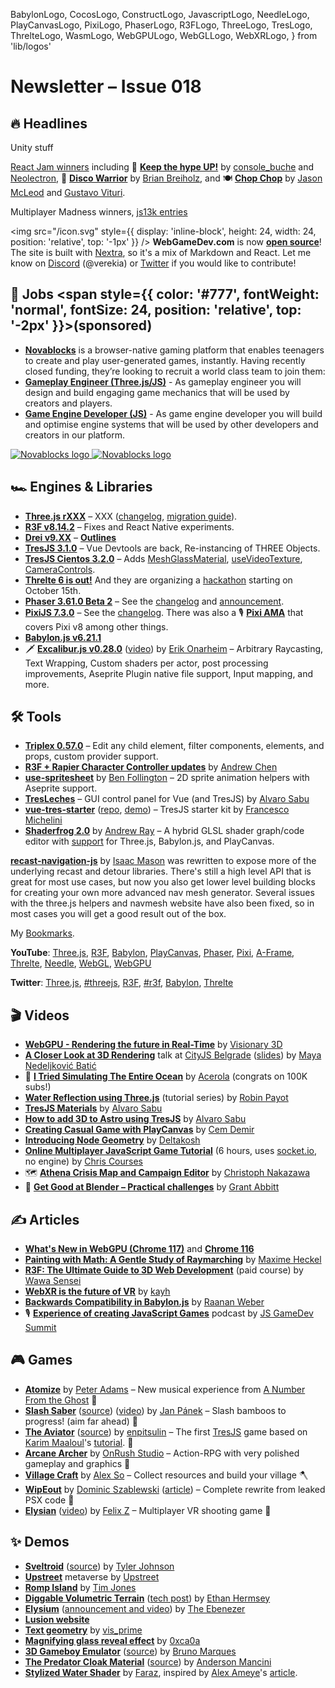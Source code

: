  BabylonLogo,
  CocosLogo,
  ConstructLogo,
  JavascriptLogo,
  NeedleLogo,
  PlayCanvasLogo,
  PixiLogo,
  PhaserLogo,
  R3FLogo,
  ThreeLogo,
  TresLogo,
  ThrelteLogo,
  WasmLogo,
  WebGPULogo,
  WebGLLogo,
  WebXRLogo,
} from 'lib/logos'

# Newsletter – Issue 018

<SubTitleDate value="2023-09-20" />

<NoBulletListStyles />
<NewsletterStyles />

## 🔥 Headlines

Unity stuff

[React Jam winners](https://reactjam.com/summer-2023-winners) including 🎉 [**Keep the hype UP!**](https://webgamer.io/en/g/keep-the-hype-up) by [console_buche](https://twitter.com/Console_buche) and [Neolectron](https://twitter.com/neolectron), 🪩 [**Disco Warrior**](https://disco-warrior.summer-2023.reactjam.com/) by [Brian Breiholz](https://twitter.com/BrianBreiholz), and 🍽 [**Chop Chop**](https://app.rune.ai/dev-CAiKKUpg) by [Jason McLeod](https://twitter.com/jasonmcleod) and [Gustavo Vituri](https://twitter.com/GustavoVituri).

Multiplayer Madness winners, [js13k entries](https://js13kgames.com/entries/2023)

<img
  src="/icon.svg"
  style={{ display: 'inline-block', height: 24, width: 24, position: 'relative', top: '-1px' }}
/> **WebGameDev.com** is now [**open source**](https://github.com/verekia/webgamedev)! The site is built
with [Nextra](https://nextra.site/), so it's a mix of Markdown and React. Let me know on [Discord](https://webgamedev.com/discord)
(@verekia) or [Twitter](https://twitter.com/verekia) if you would like to contribute!

## 💼 Jobs <span style={{ color: '#777', fontWeight: 'normal', fontSize: 24, position: 'relative', top: '-2px' }}>(sponsored)</span>

- [**Novablocks**](https://www.novablocks.xyz/) is a browser-native gaming platform that enables teenagers to create and play user-generated games, instantly. Having recently closed funding, they’re looking to recruit a world class team to join them:
- [**Gameplay Engineer (Three.js/JS)**](<(https://novablocks.hirehive.com/job/126367/gameplay-engineer-js-3js-remote-salt-lake-city-lisbon-dublin?source=webgamedev)>) - As gameplay engineer you will design and build engaging game mechanics that will be used by creators and players.
- [**Game Engine Developer (JS)**](https://novablocks.hirehive.com/job/126366/game-engine-developer-js-engine-remote-salt-lake-city-lisbon-dublin?source=webgamedev) - As game engine developer you will build and optimise engine systems that will be used by other developers and creators in our platform.

<style>{`
    .novablocks-white, .novablocks-black {
      margin-top: 6px;
      width: 270px;
    }
    .novablocks-white {
      display: none;
    }
    .novablocks-black {
      display: inline-block;
    }
    .dark .novablocks-white {
      display: inline-block;
    }
    .dark .novablocks-black {
      display: none;
    }
`}</style>

<div style={{ textAlign: 'center' }}>
  <a href="https://www.novablocks.xyz/" target="_blank" rel="noopener">
    <img
      alt="Novablocks logo"
      className="novablocks-black"
      src="/partnerships/novablocks-black.png"
    />
    <img
      alt="Novablocks logo"
      className="novablocks-white"
      src="/partnerships/novablocks-white.png"
    />
  </a>
</div>

## 🏎 Engines & Libraries

- <ThreeLogo /> [**Three.js rXXX**](https://github.com/mrdoob/three.js/releases) – XXX
  ([changelog](https://github.com/mrdoob/three.js/releases/tag/rXXX), [migration
  guide](https://github.com/mrdoob/three.js/wiki/Migration-Guide)).
- <R3FLogo /> [**R3F v8.14.2**](https://github.com/pmndrs/react-three-fiber/releases) – Fixes and
  React Native experiments.
- <R3FLogo /> [**Drei v9.XX**](https://github.com/pmndrs/drei/releases) –
  [**Outlines**](https://twitter.com/0xca0a/status/1698429063776325745)
- <TresLogo /> [**TresJS 3.1.0**](https://tresjs.org/blog/announcing-v-3-1-0.html) – Vue Devtools
  are back, Re-instancing of THREE Objects.
- <TresLogo /> [**TresJS Cientos 3.2.0**](https://tresjs.org/blog/announcing-cientos-3-2-0.html) –
  Adds [MeshGlassMaterial](https://cientos.tresjs.org/guide/materials/glass-material.html),
  [useVideoTexture](https://cientos.tresjs.org/guide/loaders/use-video-texture.html),
  [CameraControls](https://cientos.tresjs.org/guide/controls/camera-controls.html).
- <ThrelteLogo /> [**Threlte 6 is out!**](https://twitter.com/threlte/status/1686403705531179008)
  And they are organizing a [hackathon](https://threlte.xyz/hackathon) starting on October 15th.
- <PhaserLogo /> [**Phaser 3.61.0 Beta 2**](https://github.com/photonstorm/phaser/releases) – See
  the [changelog](https://github.com/photonstorm/phaser/releases) and
  [announcement](https://www.patreon.com/posts/phaser-3-61-beta-88921446).
- <PixiLogo /> [**PixiJS 7.3.0**](https://github.com/pixijs/pixijs/releases) – See the
  [changelog](https://github.com/pixijs/pixijs/releases). There was also a 🎙 [**Pixi
  AMA**](https://audiomack.com/pixijs/song/discord-ama-2023-september-18) that covers Pixi v8 among
  other things.
- <BabylonLogo /> [**Babylon.js v6.21.1**](https://github.com/BabylonJS/Babylon.js/releases)
- 🗡 [**Excalibur.js v0.28.0**](https://twitter.com/excaliburjs/status/1689821246500831232) ([video](https://www.youtube.com/watch?v=t-aLiF74BoE)) by [Erik Onarheim](https://twitter.com/erikonarheim) – Arbitrary Raycasting, Text Wrapping, Custom shaders per actor, post processing improvements, Aseprite Plugin native file support, Input mapping, and more.

## 🛠 Tools

- <R3FLogo /> [**Triplex 0.57.0**](https://triplex.dev/releases/v0.57.0) – Edit any child element,
  filter components, elements, and props, custom provider support.
- <R3FLogo /> [**R3F + Rapier Character Controller
  updates**](https://twitter.com/AndrewChenE/status/1702085087599460445) by [Andrew
  Chen](https://twitter.com/AndrewChenE)
- <R3FLogo /> [**use-spritesheet**](https://github.com/bfollington/use-spritesheet) by [Ben
  Follington](https://twitter.com/vivavolt) – 2D sprite animation helpers with Aseprite support.
- <TresLogo /> [**TresLeches**](https://tresleches.tresjs.org/) – GUI control panel for Vue (and
  TresJS) by [Alvaro Sabu](https://twitter.com/alvarosabu)
- <TresLogo /> [**vue-tres-starter**](https://twitter.com/fra_michelini/status/1700465842205470915)
  ([repo](https://github.com/kekkorider/vue-tres-starter),
  [demo](https://vue-tres-starter.vercel.app/)) – TresJS starter kit by [Francesco
  Michelini](https://twitter.com/fra_michelini)
- <WebGLLogo /> [**Shaderfrog 2.0**](https://shaderfrog.com/2/) by [Andrew
  Ray](https://twitter.com/andrewray) – A hybrid GLSL shader graph/code editor with
  [support](https://twitter.com/andrewray/status/1697059247283142764) for Three.js, Babylon.js, and
  PlayCanvas.

[**recast-navigation-js**](https://github.com/isaac-mason/recast-navigation-js) by [Isaac Mason](https://twitter.com/isaac_mason_) was rewritten to expose more of the underlying recast and detour libraries.
There's still a high level API that is great for most use cases, but now you also get lower level building blocks for creating your own more advanced nav mesh generator. Several issues with the three.js helpers and navmesh website have also been fixed, so in most cases you will get a good result out of the box.

My [Bookmarks](https://twitter.com/i/bookmarks).

**YouTube**:
[Three.js](https://www.youtube.com/results?search_query=three+js),
[R3F](https://www.youtube.com/results?search_query=react+three+fiber),
[Babylon](https://www.youtube.com/results?search_query=babylon+js),
[PlayCanvas](https://www.youtube.com/results?search_query=playcanvas),
[Phaser](https://www.youtube.com/results?search_query=phaser+js),
[Pixi](https://www.youtube.com/results?search_query=pixi+js),
[A-Frame](https://www.youtube.com/results?search_query=a-frame),
[Threlte](https://www.youtube.com/results?search_query=threlte),
[Needle](https://www.youtube.com/results?search_query=needle+tools),
[WebGL](https://www.youtube.com/results?search_query=webgl),
[WebGPU](https://www.youtube.com/results?search_query=webgpu)

**Twitter**:
[Three.js](https://twitter.com/threejs),
[#threejs](https://twitter.com/hashtag/threejs),
[R3F](https://twitter.com/0xca0a),
[#r3f](https://twitter.com/hashtag/r3f),
[Babylon](https://twitter.com/babylonjs),
[Threlte](https://twitter.com/threlte)

## 🎬 Videos

- <WebGPULogo /> [**WebGPU - Rendering the future in
  Real-Time**](https://www.youtube.com/watch?v=YinfynTz77s) by [Visionary
  3D](https://twitter.com/3d_visionary)
- <WebGLLogo /> [**A Closer Look at 3D
  Rendering**](https://www.youtube.com/live/mq6_VeK3klk?si=-XPhDBIKxy_rReQE&t=29717) talk at [CityJS
  Belgrade](https://twitter.com/cityjsconf) ([slides](https://www.maya-ndljk.com/slides/rendering))
  by [Maya Nedeljković Batić](https://twitter.com/maya_ndljk)
- 📐 [**I Tried Simulating The Entire Ocean**](https://www.youtube.com/watch?v=yPfagLeUa7k) by [Acerola](https://twitter.com/Acerola_t) (congrats on 100K subs!)
- <ThreeLogo /> [**Water Reflection using
  Three.js**](https://www.youtube.com/watch?v=PAy5aQK2pSg&list=PLXNP5G1H5Q-38NZzCoJzmfV3nQNtUu-zO)
  (tutorial series) by [Robin Payot](https://twitter.com/RobinPayot)
- <TresLogo /> [**TresJS Materials**](https://www.youtube.com/watch?v=25xcycMVMBc) by [Alvaro
  Sabu](https://twitter.com/alvarosabu)
- <TresLogo /> [**How to add 3D to Astro using
  TresJS**](https://www.youtube.com/watch?v=0Lg9uAuhpG8) by [Alvaro
  Sabu](https://twitter.com/alvarosabu)
- <PlayCanvasLogo /> [**Creating Casual Game with
  PlayCanvas**](https://www.youtube.com/watch?v=fBpwnT201yc) by [Cem
  Demir](https://twitter.com/cemdemir)
- <BabylonLogo /> [**Introducing Node Geometry**](https://www.youtube.com/watch?v=C3V-Xbj9cCE) by
  [Deltakosh](https://twitter.com/deltakosh)
- <JavascriptLogo /> [**Online Multiplayer JavaScript Game
  Tutorial**](https://www.youtube.com/watch?v=HXquxWtE5vA) (6 hours, uses
  [socket.io](https://socket.io/), no engine) by [Chris
  Courses](https://twitter.com/christopher4lis)
- 🗺 [**Athena Crisis Map and Campaign Editor**](https://www.youtube.com/watch?v=BLEheiLmI9Q) by [Christoph Nakazawa](https://twitter.com/cpojer)
- 🎁 [**Get Good at Blender – Practical challenges**](https://www.youtube.com/watch?v=V-NF_m1RMaw) by [Grant Abbitt](https://twitter.com/grantabbitt)

## ✍️ Articles

- <WebGPULogo /> [**What's New in WebGPU (Chrome
  117)**](https://developer.chrome.com/blog/new-in-webgpu-117/) and [**Chrome
  116**](https://developer.chrome.com/blog/new-in-webgpu-116/)
- <R3FLogo /> [**Painting with Math: A Gentle Study of
  Raymarching**](https://blog.maximeheckel.com/posts/painting-with-math-a-gentle-study-of-raymarching/)
  by [Maxime Heckel](https://twitter.com/MaximeHeckel)
- <R3FLogo /> [**R3F: The Ultimate Guide to 3D Web
  Development**](https://lessons.wawasensei.dev/courses/react-three-fiber) (paid course) by [Wawa
  Sensei](https://twitter.com/wawasensei)
- <WebXRLogo /> [**WebXR is the future of
  VR**](https://mirror.xyz/kayh-online.eth/LuD-tgYNkF7hxGF9b07AzTnIfW7QzWQ0_2fe2-hOIKU) by
  [kayh](https://twitter.com/kayh_online)
- <BabylonLogo /> [**Backwards Compatibility in
  Babylon.js**](https://babylonjs.medium.com/there-and-back-again-a-tale-of-backwards-compatibility-in-babylon-js-47ffc4f7ed6f)
  by [Raanan Weber](https://twitter.com/RaananW)
- 🎙 [**Experience of creating JavaScript Games**](https://twitter.com/jsgamedevsummit/status/1702321365418979391) podcast by [JS GameDev Summit](https://twitter.com/jsgamedevsummit)

## 🎮 Games

- <ThreeLogo /> [**Atomize**](https://www.anumberfromtheghost.com/atomize) by [Peter
  Adams](https://twitter.com/jittercub) – New musical experience from [A Number From the
  Ghost](https://www.anumberfromtheghost.com/) 🎵
- <ThreeLogo /> [**Slash Saber**](https://slashsaber.com/)
  ([source](https://github.com/honzaap/SlashSaber))
  ([video](https://www.reddit.com/r/threejs/comments/16gj8xq/slash_saber_endless_game_made_with_threejs_and_vue/))
  by [Jan Pánek](https://github.com/honzaap) – Slash bamboos to progress! (aim far ahead) 🥷
- <TresLogo /> [**The Aviator**](https://tres-the-aviator.enpitsulin.xyz/)
  ([source](https://github.com/enpitsuLin/tres-the-aviator)) by
  [enpitsulin](https://twitter.com/enpitsulin) – The first [TresJS](https://tresjs.org/) game based
  on [Karim Maaloul](https://twitter.com/yakudoo)'s
  [tutorial](https://tympanus.net/codrops/2016/04/26/the-aviator-animating-basic-3d-scene-threejs/).
  🛫
- <PlayCanvasLogo /> [**Arcane Archer**](https://poki.com/en/g/arcane-archer) by [OnRush
  Studio](https://twitter.com/onrushstudio) – Action-RPG with very polished gameplay and graphics 🏹
- <BabylonLogo /> [**Village Craft**](https://poki.com/en/g/village-craft) by [Alex
  So](https://twitter.com/afrokick) – Collect resources and build your village 🪓
- <WasmLogo /> [**WipEout**](https://phoboslab.org/wipegame/) by [Dominic
  Szablewski](https://twitter.com/phoboslab)
  ([article](https://phoboslab.org/log/2023/08/rewriting-wipeout)) – Complete rewrite from leaked
  PSX code 🚀
- <WebXRLogo /> <ThreeLogo /> [**Elysian**](https://elysian.fun/)
  ([video](https://twitter.com/felix_trz/status/1688376665976745985)) by [Felix
  Z](https://twitter.com/felix_trz) – Multiplayer VR shooting game 🔫

## ✨ Demos

- <ThreeLogo /> [**Sveltroid**](https://sveltroid.vercel.app/)
  ([source](https://github.com/TylerTonyJohnson/Metroid)) by [Tyler
  Johnson](https://github.com/TylerTonyJohnson)
- <ThreeLogo /> [**Upstreet**](https://upstreet.ai/) metaverse by
  [Upstreet](https://twitter.com/upstreetai)
- <ThreeLogo /> [**Romp Island**](https://rompisland.com/) by [Tim
  Jones](https://twitter.com/Timmoth_j)
- <ThreeLogo /> [**Diggable Volumetric Terrain**](https://www.basis64.nl/nature/) ([tech
  post](https://www.reddit.com/r/threejs/comments/162rnou/diggable_volumetric_terrain/)) by [Ethan
  Hermsey](https://basis64.nl/)
- <ThreeLogo /> [**Elysium**](https://elysium.thebenezer.com/) ([announcement and
  video](https://twitter.com/th_ebenezer/status/1696200108583669912)) by [The
  Ebenezer](https://twitter.com/th_ebenezer)
- <ThreeLogo /> [**Lusion website**](https://lusion.co/)
- <ThreeLogo /> [**Text geometry**](https://twitter.com/vis_prime/status/1701007646504194114) by
  [vis_prime](https://twitter.com/vis_prime)
- <R3FLogo /> [**Magnifying glass reveal
  effect**](https://codesandbox.io/s/scene-transitions-reveal-forked-zfsvh4?file=/src/App.jsx) by
  [0xca0a](https://twitter.com/0xca0a)
- <R3FLogo /> [**3D Gameboy Emulator**](https://gameboy-online.vercel.app/)
  ([source](https://github.com/Allakazan/gameboy-online)) by [Bruno Marques](https://allakazan.com/)
- <R3FLogo /> [**The Predator Cloak
  Material**](https://twitter.com/Andersonmancini/status/1699000418456769021)
  ([source](https://codesandbox.io/s/react-predator-cloak-material-csm-nn8td3)) by [Anderson
  Mancini](https://twitter.com/Andersonmancini)
- <R3FLogo /> [**Stylized Water
  Shader**](https://codesandbox.io/s/stylized-water-f5wkx2?file=/src/Water/index.tsx) by
  [Faraz](https://twitter.com/CantBeFaraz), inspired by [Alex
  Ameye](https://twitter.com/alexanderameye)'s
  [article](https://ameye.dev/notes/stylized-water-shader/).

<NewsletterFooter tweetId="WILL_BE_UPDATED_IN_A_MINUTE" />
